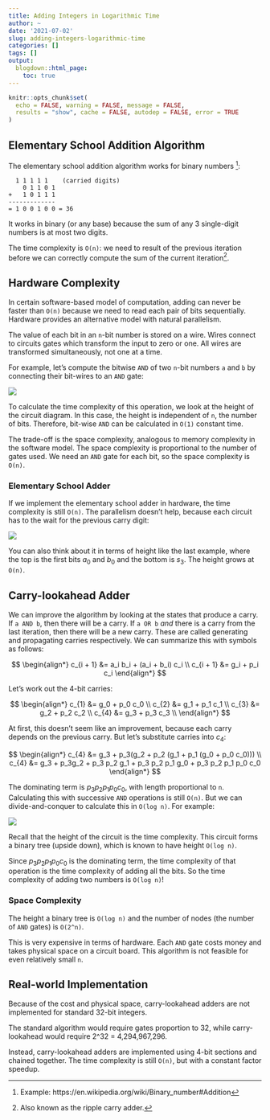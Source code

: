 ```yaml
---
title: Adding Integers in Logarithmic Time
author: ~
date: '2021-07-02'
slug: adding-integers-logarithmic-time
categories: []
tags: []
output:
  blogdown::html_page:
    toc: true
---
```


```r
knitr::opts_chunk$set(
  echo = FALSE, warning = FALSE, message = FALSE,
  results = "show", cache = FALSE, autodep = FALSE, error = TRUE
)
```


## Elementary School Addition Algorithm

The elementary school addition algorithm works for binary numbers
^[Example: https://en.wikipedia.org/wiki/Binary_number#Addition]:

```
  1 1 1 1 1    (carried digits)
    0 1 1 0 1
+   1 0 1 1 1
-------------
= 1 0 0 1 0 0 = 36
```

It works in binary (or any base) because the sum of any
3 single-digit numbers is at most two digits.

The time complexity is `O(n)`: we need to result of the previous
iteration before we can correctly compute the
sum of the current iteration^[Also known as the ripple carry adder.].

## Hardware Complexity

In certain software-based model of computation, adding can never
be faster than `O(n)` because we need to read each pair of bits
sequentially.
Hardware provides an alternative model with natural parallelism.

The value of each bit in an `n`-bit number is stored on a wire.
Wires connect to circuits gates which transform the input to
zero or one. All wires are transformed simultaneously,
not one at a time.

For example, let's compute the bitwise `AND` of two `n`-bit numbers `a` and `b`
by connecting their bit-wires to an `AND` gate:

![](bitwise-and.JPG)

To calculate the time complexity of this operation, we look at the
height of the circuit diagram. In this case, the height is
independent of `n`, the number of bits.
Therefore, bit-wise `AND` can be calculated in `O(1)` constant time.

The trade-off is the space complexity, analogous to memory complexity
in the software model. The space complexity is proportional to the
number of gates used. We need an `AND` gate for each bit, so
the space complexity is `O(n)`.

### Elementary School Adder

If we implement the elementary school adder in hardware,
the time complexity is still `O(n)`. The parallelism doesn't
help, because each circuit has to the wait for the previous
carry digit:

![](circuit-adder.JPG)

You can also think about it in terms of height like the last
example, where the top is the first bits $a_0$ and $b_0$
and the bottom is $s_3$. The height grows at `O(n)`.

## Carry-lookahead Adder

We can improve the algorithm by looking at the states that produce a carry.
If `a AND b`, then there will be a carry. If `a OR b` *and* there is a carry from
the last iteration, then there will be a new carry. These are called
generating and propagating carries respectively. We can summarize this
with symbols as follows:

$$
\begin{align*}
c_{i + 1} &= a_i b_i + (a_i + b_i) c_i \\
c_{i + 1} &= g_i + p_i c_i
\end{align*}
$$

Let's work out the 4-bit carries:

$$
\begin{align*}
c_{1} &= g_0 + p_0 c_0 \\
c_{2} &= g_1 + p_1 c_1 \\
c_{3} &= g_2 + p_2 c_2 \\
c_{4} &= g_3 + p_3 c_3 \\
\end{align*}
$$

At first, this doesn't seem like an improvement, because each
carry depends on the previous carry. But let's substitute
carries into $c_4$:

$$
\begin{align*}
c_{4} &= g_3 + p_3(g_2 + p_2 (g_1 + p_1 (g_0 + p_0 c_0))) \\
c_{4} &= g_3 + p_3g_2 + p_3 p_2 g_1 + p_3 p_2 p_1 g_0 + p_3 p_2 p_1 p_0 c_0
\end{align*}
$$


The dominating term is $p_3 p_2 p_1 p_0 c_0$,
with length proportional to `n`. Calculating this with
successive `AND` operations is still `O(n)`. But we can
divide-and-conquer to calculate this in `O(log n)`. For example:

![](binary-and.JPG)

Recall that the height of the circuit is the time complexity.
This circuit forms a binary tree (upside down),
which is known to have height `O(log n)`.

Since $p_3 p_2 p_1 p_0 c_0$ is the dominating term, the time complexity
of that operation is the time complexity of adding all the bits.
So the time complexity of adding two numbers is `O(log n)`!

### Space Complexity

The height a binary tree is `O(log n)` and the number of nodes
(the number of `AND` gates) is `O(2^n)`.

This is very expensive in terms of hardware. Each `AND` gate costs
money and takes physical space on a circuit board.
This algorithm is not feasible for even relatively small `n`.

## Real-world Implementation

Because of the cost and physical space, carry-lookahead adders
are not implemented for standard 32-bit integers.

The standard algorithm would require gates proportion to 32, while
carry-lookahead would require 2^32 = 4,294,967,296.

Instead, carry-lookahead adders are implemented using 4-bit sections
and chained together. The time complexity is still `O(n)`,
but with a constant factor speedup.
